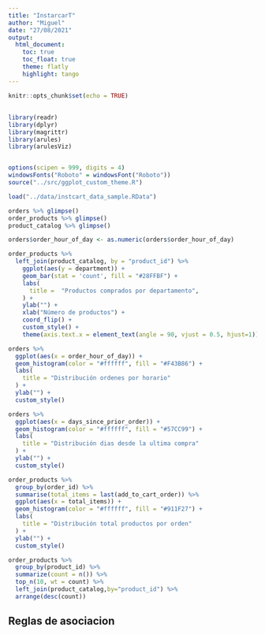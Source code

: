 ```yaml
---
title: "InstarcarT"
author: "Miguel"
date: "27/08/2021"
output:
  html_document:
    toc: true
    toc_float: true
    theme: flatly
    highlight: tango
---
```


```r
knitr::opts_chunk$set(echo = TRUE)
```

##
```r
library(readr)
library(dplyr)
library(magrittr)
library(arules)
library(arulesViz)


options(scipen = 999, digits = 4)
windowsFonts("Roboto" = windowsFont("Roboto"))
source("../src/ggplot_custom_theme.R")

```


```r
load("../data/instcart_data_sample.RData")
```



```r
orders %>% glimpse()
order_products %>% glimpse()
product_catalog %>% glimpse()

```



```r
orders$order_hour_of_day <- as.numeric(orders$order_hour_of_day)
```

```r
order_products %>% 
  left_join(product_catalog, by = "product_id") %>% 
    ggplot(aes(y = department)) +
    geom_bar(stat = 'count', fill = "#28FFBF") +
    labs(
      title =  "Productos comprados por departamento",
    ) +
    ylab("") +
    xlab("Número de productos") +
    coord_flip() +
    custom_style() +
    theme(axis.text.x = element_text(angle = 90, vjust = 0.5, hjust=1))
```
```r
orders %>% 
  ggplot(aes(x = order_hour_of_day)) +
  geom_histogram(color = "#ffffff", fill = "#F43B86") +
  labs(
    title = "Distribución ordenes por horario"
  ) +
  ylab("") +
  custom_style()
```
```r
orders %>% 
  ggplot(aes(x = days_since_prior_order)) +
  geom_histogram(color = "#ffffff", fill = "#57CC99") +
  labs(
    title = "Distribución dias desde la ultima compra"
  ) +
  ylab("") +
  custom_style()
```


```r
order_products %>% 
  group_by(order_id) %>% 
  summarise(total_items = last(add_to_cart_order)) %>% 
  ggplot(aes(x = total_items)) +
  geom_histogram(color = "#ffffff", fill = "#911F27") +
  labs(
    title = "Distribución total productos por orden"
  ) +
  ylab("") +
  custom_style()
```
```r
order_products %>% 
  group_by(product_id) %>% 
  summarize(count = n()) %>% 
  top_n(10, wt = count) %>%
  left_join(product_catalog,by="product_id") %>%
  arrange(desc(count)) 
```

## Reglas de asociacion
